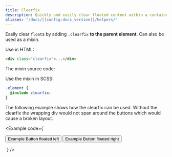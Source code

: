 ```yaml
---
title: Clearfix
description: Quickly and easily clear floated content within a container by adding a clearfix utility.
aliases: "/docs/[[config:docs_version]]/helpers/"
---
```


Easily clear `float`s by adding `.clearfix` **to the parent element**. Can also be used as a mixin.

Use in HTML:

```html
<div class="clearfix">...</div>
```

The mixin source code:

<ScssDocs name="clearfix" file="scss/mixins/_clearfix.scss" />

Use the mixin in SCSS:

```scss
.element {
  @include clearfix;
}
```

The following example shows how the clearfix can be used. Without the clearfix the wrapping div would not span around the buttons which would cause a broken layout.

<Example code={`<div class="bg-info clearfix">
    <button type="button" class="btn btn-secondary float-start">Example Button floated left</button>
    <button type="button" class="btn btn-secondary float-end">Example Button floated right</button>
  </div>`} />
